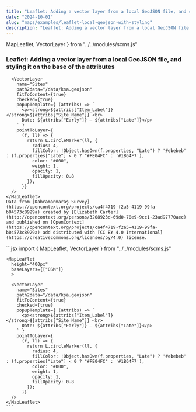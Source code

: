 ```yaml
---
title: "Leaflet: Adding a vector layer from a local GeoJSON file, and styling it on the base of the attributes"
date: "2024-10-01"
slug: "maps/examples/leaflet-local-geojson-with-styling"
description: "Leaflet: Adding a vector layer from a local GeoJSON file, and styling it on the base of the attributes"
---
```


  MapLeaflet,
  VectorLayer
} from "../../modules/scms.js"


### Leaflet: Adding a vector layer from a local GeoJSON file, and styling it on the base of the attributes


<div className="row mt-3 mb-5 border-top border-bottom py-3">
  <div className="col-6">
    <MapLeaflet
      height="400px"
      baseLayers={["OSM"]}
      >
      
      <VectorLayer 
        name="Sites"
        path2data="/data/ksa.geojson"
        fitToContent={true}
        checked={true}
        popupTemplate={ (attribs) => `
          <p><strong>${attribs["Item_Label"]}</strong>${attribs["Site_Name"]} <br>
          Date: ${attribs["Early"]} — ${attribs["Late"]}</p>
        ` }
        pointToLayer={
          (f, ll) => {
            return L.circleMarker(ll, {
              radius: 4,
              fillColor: !Object.hasOwn(f.properties, "Late") ? '#ebebeb' : (f.properties["Late"] < 0 ? "#FE04FC" : '#1B64F7'),
              color: "#000",
              weight: 1,
              opacity: 1,
              fillOpacity: 0.8
            });
          }}
      />
    </MapLeaflet>
    Data from [Kahramanmaraş Survey](https://opencontext.org/projects/ca4f4719-f2a5-4119-99fa-b04573c8929a) created by [Elizabeth Carter](http://opencontext.org/persons/3208923d-69d0-70e9-9cc1-23ad97770aec) and published on [OpenContext](https://opencontext.org/projects/ca4f4719-f2a5-4119-99fa-b04573c8929a) add distributed with [CC BY 4.0 International](https://creativecommons.org/licenses/by/4.0) license.

  </div>
  <div className="col-6">
    ```jsx
    import {
      MapLeaflet,
      VectorLayer
    } from "../../modules/scms.js"

    <MapLeaflet
      height="400px"
      baseLayers={["OSM"]}
      >
      
      <VectorLayer 
        name="Sites"
        path2data="/data/ksa.geojson"
        fitToContent={true}
        checked={true}
        popupTemplate={ (attribs) => `
          <p><strong>${attribs["Item_Label"]}</strong>${attribs["Site_Name"]} <br>
          Date: ${attribs["Early"]} — ${attribs["Late"]}</p>
        ` }
        pointToLayer={
          (f, ll) => {
            return L.circleMarker(ll, {
              radius: 4,
              fillColor: !Object.hasOwn(f.properties, "Late") ? '#ebebeb' : (f.properties["Late"] < 0 ? "#FE04FC" : '#1B64F7'),
              color: "#000",
              weight: 1,
              opacity: 1,
              fillOpacity: 0.8
            });
          }}
      />
    </MapLeaflet>
    ```
  </div>
</div>